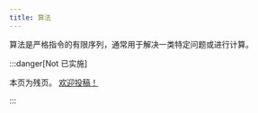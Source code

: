 ```yaml
---
title: 算法
---
```


算法是严格指令的有限序列，通常用于解决一类特定问题或进行计算。

:::danger[Not 已实施]

  本页为残页。 [欢迎投稿！](https://github.com/tact-lang/tact/issues)

:::
